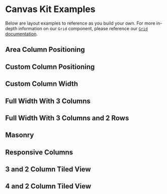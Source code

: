 

<Meta title="Examples/Layouts" />

# Canvas Kit Examples

Below are layout examples to reference as you build your own. For more in-depth information on our
`Grid` component, please reference our
[`Grid` documentation](https://workday.github.io/canvas-kit//?path=/docs/components-containers-grid--basic).

## Area Column Positioning

<ExampleCodeBlock code={AreaColumnPositioning} />

## Custom Column Positioning

<ExampleCodeBlock code={CustomColumnPositioning} />

## Custom Column Width

<ExampleCodeBlock code={CustomColumnWidth} />

## Full Width With 3 Columns

<ExampleCodeBlock code={FullWidthWith3Columns} />

## Full Width With 3 Columns and 2 Rows

<ExampleCodeBlock code={FullWidthWith3Columns2Rows} />

## Masonry

<ExampleCodeBlock code={Masonry} />

## Responsive Columns

<ExampleCodeBlock code={ResponsiveColumns} />

## 3 and 2 Column Tiled View

<ExampleCodeBlock code={Tiled2and3Columns} />

## 4 and 2 Column Tiled View

<ExampleCodeBlock code={Tiled4and2Columns} />
